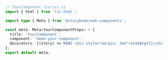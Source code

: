 ```ts
// YourComponent.stories.ts
import { html } from 'lit-html';

import type { Meta } from '@storybook/web-components';

const meta: Meta<YourComponentProps> = {
  title: 'YourComponent',
  component: 'demo-your-component',
  decorators: [(story) => html`<div style="margin: 3em">${story()}</div>`],
};
export default meta;
```
